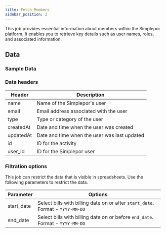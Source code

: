 ```yaml
---
title: Fetch Members
sidebar_position: 2
---
```


This job provides essential information about members within the Simplepor platform. It enables you to retrieve key details such as user names, roles, and associated information.

<AddJob
  template="gsheet_simplepor_db_members"
/>

## Data

### Sample Data

<Gsheet
  src="https://docs.google.com/spreadsheets/d/14xpjjn0KR9oWi4zoM7JEfvAuiwR5ybX_0dVTZxmmwRI/edit#gid=1795842351"
/>


### Data headers

| Header              | Description                                           |
|---------------------|-------------------------------------------------------|
| name                | Name of the Simplepor's user                           |
| email               | Email address associated with the user                |
| type         | Type or category of the user                 |
| createdAt    | Date and time when the user was created          |
| updatedAt    | Date and time when the user was last updated    |
| id           | ID for the activity                     |
| user_id             | ID for the Simplepor user              |


### Filtration options

This job can restrict the data that is visible in spreadsheets. Use the following parameters to restrict the data.

| Parameter | Options |
|----|----|
| start_date | Select bills with billing date on or after `start_date`. Format - `YYYY-MM-DD` |
| end_date | Select bills with billing date on or before `end_date`. Format - `YYYY-MM-DD` |

<!---
## Others

### Similar jobs

Similar sort of data can be achieved by using get accounting transaction job and filtering it by invoice type. 

### Reports that use this job

Here are some of the report templates that use this job: 
-->